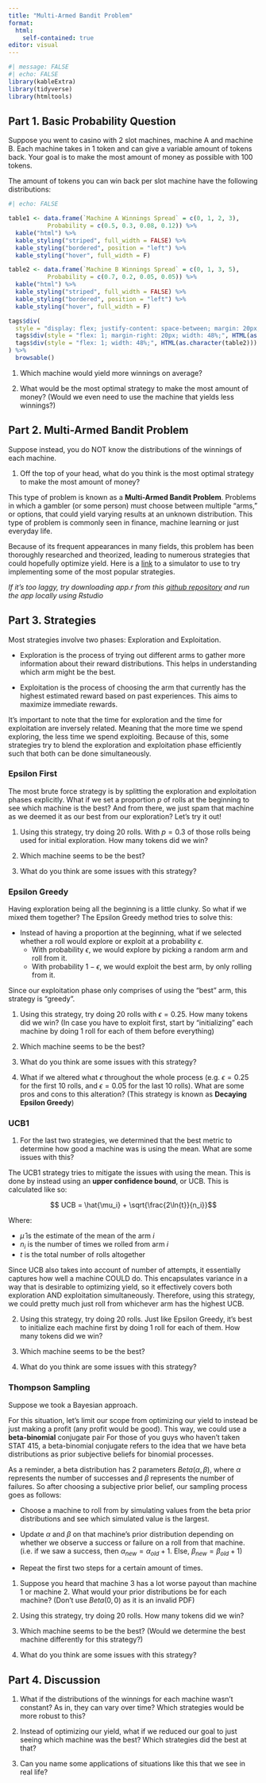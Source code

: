 ---
title: "Multi-Armed Bandit Problem"
format: 
  html:
    self-contained: true
editor: visual
---

```{r}
#| message: FALSE
#| echo: FALSE
library(kableExtra) 
library(tidyverse)
library(htmltools)
```

## Part 1. Basic Probability Question

Suppose you went to casino with 2 slot machines, machine A and machine B. Each machine takes in 1 token and can give a variable amount of tokens back. Your goal is to make the most amount of money as possible with 100 tokens.

The amount of tokens you can win back per slot machine have the following distributions:

```{r}
#| echo: FALSE 

table1 <- data.frame(`Machine A Winnings Spread` = c(0, 1, 2, 3),
           Probability = c(0.5, 0.3, 0.08, 0.12)) %>%
  kable("html") %>%
  kable_styling("striped", full_width = FALSE) %>%
  kable_styling("bordered", position = "left") %>%
  kable_styling("hover", full_width = F)

table2 <- data.frame(`Machine B Winnings Spread` = c(0, 1, 3, 5), 
           Probability = c(0.7, 0.2, 0.05, 0.05)) %>%
  kable("html") %>%
  kable_styling("striped", full_width = FALSE) %>%
  kable_styling("bordered", position = "left") %>%
  kable_styling("hover", full_width = F)

tags$div(
  style = "display: flex; justify-content: space-between; margin: 20px;",
  tags$div(style = "flex: 1; margin-right: 20px; width: 48%;", HTML(as.character(table1))),  
  tags$div(style = "flex: 1; width: 48%;", HTML(as.character(table2)))  
) %>%
  browsable()

```

1.  Which machine would yield more winnings on average?

2.  What would be the most optimal strategy to make the most amount of money? (Would we even need to use the machine that yields less winnings?)

## Part 2. Multi-Armed Bandit Problem

Suppose instead, you do NOT know the distributions of the winnings of each machine.

1.  Off the top of your head, what do you think is the most optimal strategy to make the most amount of money?

This type of problem is known as a **Multi-Armed Bandit Problem**. Problems in which a gambler (or some person) must choose between multiple "arms," or options, that could yield varying results at an unknown distribution. This type of problem is commonly seen in finance, machine learning or just everyday life.

Because of its frequent appearances in many fields, this problem has been thoroughly researched and theorized, leading to numerous strategies that could hopefully optimize yield. Here is a [link](https://b7iuz3-brandon-kim.shinyapps.io/Multi-Armed-Bandit-Simulation/) to a simulator to use to try implementing some of the most popular strategies.

*If it's too laggy, try downloading app.r from this [github repository](https://github.com/BRANDONKIM84921/multi-armed-bandit-discussion) and run the app locally using Rstudio*

## Part 3. Strategies

Most strategies involve two phases: Exploration and Exploitation.

-   Exploration is the process of trying out different arms to gather more information about their reward distributions. This helps in understanding which arm might be the best.

-   Exploitation is the process of choosing the arm that currently has the highest estimated reward based on past experiences. This aims to maximize immediate rewards.

It's important to note that the time for exploration and the time for exploitation are inversely related. Meaning that the more time we spend exploring, the less time we spend exploiting. Because of this, some strategies try to blend the exploration and exploitation phase efficiently such that both can be done simultaneously.

### Epsilon First 

The most brute force strategy is by splitting the exploration and exploitation phases explicitly. What if we set a proportion $p$ of rolls at the beginning to see which machine is the best? And from there, we just spam that machine as we deemed it as our best from our exploration? Let's try it out!

1.  Using this strategy, try doing 20 rolls. With $p = 0.3$ of those rolls being used for initial exploration. How many tokens did we win?

2.  Which machine seems to be the best?

3.  What do you think are some issues with this strategy?

### Epsilon Greedy

Having exploration being all the beginning is a little clunky. So what if we mixed them together? The Epsilon Greedy method tries to solve this:

-   Instead of having a proportion at the beginning, what if we selected whether a roll would explore or exploit at a probability $\epsilon$.
    -   With probability $\epsilon$, we would explore by picking a random arm and roll from it.
    -   With probability $1 - \epsilon$, we would exploit the best arm, by only rolling from it.

Since our exploitation phase only comprises of using the "best" arm, this strategy is "greedy".

1.  Using this strategy, try doing 20 rolls with $\epsilon = 0.25$. How many tokens did we win? (In case you have to exploit first, start by "initializing" each machine by doing 1 roll for each of them before everything)

2.  Which machine seems to be the best?

3.  What do you think are some issues with this strategy?

4.  What if we altered what $\epsilon$ throughout the whole process (e.g. $\epsilon = 0.25$ for the first 10 rolls, and $\epsilon = 0.05$ for the last 10 rolls). What are some pros and cons to this alteration? (This strategy is known as **Decaying Epsilon Greedy**)

### UCB1

1.  For the last two strategies, we determined that the best metric to determine how good a machine was is using the mean. What are some issues with this?

The UCB1 strategy tries to mitigate the issues with using the mean. This is done by instead using an **upper confidence bound**, or UCB. This is calculated like so:

$$ UCB = \hat{\mu_i} + \sqrt{\frac{2\ln{t}}{n_i}}$$

Where:

-   $\hat{\mu}$ is the estimate of the mean of the arm $i$
-   $n_i$ is the number of times we rolled from arm $i$
-   $t$ is the total number of rolls altogether

Since UCB also takes into account of number of attempts, it essentially captures how well a machine COULD do. This encapsulates variance in a way that is desirable to optimizing yield, so it effectively covers both exploration AND exploitation simultaneously. Therefore, using this strategy, we could pretty much just roll from whichever arm has the highest UCB.

2.  Using this strategy, try doing 20 rolls. Just like Epsilon Greedy, it's best to initialize each machine first by doing 1 roll for each of them. How many tokens did we win?

3.  Which machine seems to be the best?

4.  What do you think are some issues with this strategy?

### Thompson Sampling

Suppose we took a Bayesian approach.

For this situation, let's limit our scope from optimizing our yield to instead be just making a profit (any profit would be good). This way, we could use a **beta-binomial** conjugate pair For those of you guys who haven't taken STAT 415, a beta-binomial conjugate refers to the idea that we have beta distributions as prior subjective beliefs for binomial processes. 

As a reminder, a beta distribution has 2 parameters $Beta(\alpha, \beta)$, where $\alpha$ represents the number of successes and $\beta$ represents the number of failures. So after choosing a subjective prior belief, our sampling process goes as follows:

- Choose a machine to roll from by simulating values from the beta prior distributions and see which simulated value is the largest. 

- Update $\alpha$ and $\beta$ on that machine's prior distribution depending on whether we observe a success or failure on a roll from that machine. (i.e. if we saw a success, then $\alpha_{new} = \alpha_{old} + 1$. Else, $\beta_{new} = \beta_{old} + 1$)

- Repeat the first two steps for a certain amount of times.

1. Suppose you heard that machine 3 has a lot worse payout than machine 1 or machine 2. What would your prior distributions be for each machine? (Don't use $Beta(0, 0)$ as it is an invalid PDF)

2. Using this strategy, try doing 20 rolls. How many tokens did we win?

3. Which machine seems to be the best? (Would we determine the best machine differently for this strategy?)

4.  What do you think are some issues with this strategy?

## Part 4. Discussion

1.  What if the distributions of the winnings for each machine wasn't constant? As in, they can vary over time? Which strategies would be more robust to this?

2.  Instead of optimizing our yield, what if we reduced our goal to just seeing which machine was the best? Which strategies did the best at that?

3.  Can you name some applications of situations like this that we see in real life?
